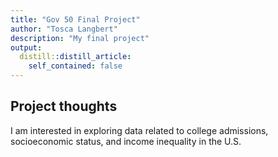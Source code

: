 ```yaml
---
title: "Gov 50 Final Project"
author: "Tosca Langbert"
description: "My final project"
output:
  distill::distill_article:
    self_contained: false
---
```




## Project thoughts

I am interested in exploring data related to college admissions, socioeconomic status, and income inequality in the U.S.